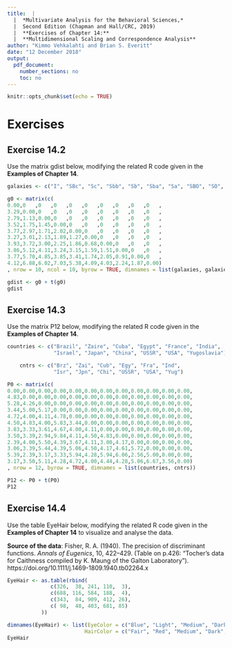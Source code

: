 ```yaml
---
title:  |  
  |  *Multivariate Analysis for the Behavioral Sciences,*
  |  Second Edition (Chapman and Hall/CRC, 2019)
  |  **Exercises of Chapter 14:**
  |  **Multidimensional Scaling and Correspondence Analysis**
author: "Kimmo Vehkalahti and Brian S. Everitt"
date: "12 December 2018"
output: 
  pdf_document:
    number_sections: no
    toc: no
---
```


```r
knitr::opts_chunk$set(echo = TRUE)
```

# Exercises

## Exercise 14.2

Use the matrix gdist below, modifying the related R code given in the **Examples of Chapter 14**.

```r
galaxies <- c("I", "SBc", "Sc", "Sbb", "Sb", "Sba", "Sa", "SBO", "SO", "E")

g0 <- matrix(c(
0.00,0   ,0   ,0   ,0   ,0   ,0   ,0   ,0   ,0   ,
3.29,0.00,0   ,0   ,0   ,0   ,0   ,0   ,0   ,0   ,
2.79,1.13,0.00,0   ,0   ,0   ,0   ,0   ,0   ,0   ,
3.52,1.75,1.45,0.00,0   ,0   ,0   ,0   ,0   ,0   ,
3.77,2.97,1.71,2.02,0.00,0   ,0   ,0   ,0   ,0   ,
3.27,3.01,2.13,1.89,1.27,0.00,0   ,0   ,0   ,0   ,
3.93,3.72,3.00,2.25,1.86,0.68,0.00,0   ,0   ,0   ,
3.86,5.12,4.11,3.24,3.15,1.59,1.51,0.00,0   ,0   ,
3.77,5.70,4.85,3.85,3.41,1.74,2.05,0.91,0.00,0   ,
4.12,6.88,6.02,7.03,5.38,4.09,4.03,2.24,1.87,0.00)
, nrow = 10, ncol = 10, byrow = TRUE, dimnames = list(galaxies, galaxies))

gdist <- g0 + t(g0)
gdist

```
\pagebreak

## Exercise 14.3

Use the matrix P12 below, modifying the related R code given in the **Examples of Chapter 14**.

```r
countries <- c("Brazil", "Zaire", "Cuba", "Egypt", "France", "India", 
               "Israel", "Japan", "China", "USSR", "USA", "Yugoslavia")

    cntrs <- c("Brz", "Zai", "Cub", "Egy", "Fra", "Ind", 
               "Isr", "Jpn", "Chi", "USSR", "USA", "Yug")

P0 <- matrix(c(
0.00,0.00,0.00,0.00,0.00,0.00,0.00,0.00,0.00,0.00,0.00,0.00,
4.83,0.00,0.00,0.00,0.00,0.00,0.00,0.00,0.00,0.00,0.00,0.00,
5.28,4.26,0.00,0.00,0.00,0.00,0.00,0.00,0.00,0.00,0.00,0.00,
3.44,5.00,5.17,0.00,0.00,0.00,0.00,0.00,0.00,0.00,0.00,0.00,
4.72,4.00,4.11,4.78,0.00,0.00,0.00,0.00,0.00,0.00,0.00,0.00,
4.50,4.83,4.00,5.83,3.44,0.00,0.00,0.00,0.00,0.00,0.00,0.00,
3.83,3.33,3.61,4.67,4.00,4.11,0.00,0.00,0.00,0.00,0.00,0.00,
3.50,3.39,2.94,9.84,4.11,4.50,4.83,0.00,0.00,0.00,0.00,0.00,
2.39,4.00,5.50,4.39,3.67,4.11,3.00,4.17,0.00,0.00,0.00,0.00,
3.06,3.39,5.44,4.39,5.06,4.50,4.17,4.61,5.72,0.00,0.00,0.00,
5.39,2.39,3.17,3.33,5.94,4.28,5.94,6.06,2.56,5.00,0.00,0.00,
3.17,3.50,5.11,4.28,4.72,4.00,4.44,4.28,5.06,6.67,3.56,0.00)
, nrow = 12, byrow = TRUE, dimnames = list(countries, cntrs))

P12 <- P0 + t(P0)
P12

```
\pagebreak

## Exercise 14.4

Use the table EyeHair below, modifying the related R code given in the **Examples of Chapter 14** to visualize and analyse the data.

**Source of the data**: Fisher, R. A. (1940). The precision of discriminant functions. *Annals of Eugenics*,
10, 422–429. (Table on p.426: "Tocher’s data for Caithness compiled by K. Maung of the Galton Laboratory"). https://doi.org/10.1111/j.1469-1809.1940.tb02264.x 

```r
EyeHair <- as.table(rbind(
              c(326,  38, 241, 110,  3),
              c(688, 116, 584, 188,  4),
              c(343,  84, 909, 412, 26),
              c( 98,  48, 403, 681, 85)
           ))

dimnames(EyeHair) <- list(EyeColor = c("Blue", "Light", "Medium", "Dark"),
                         HairColor = c("Fair", "Red", "Medium", "Dark", "Black"))
EyeHair
```